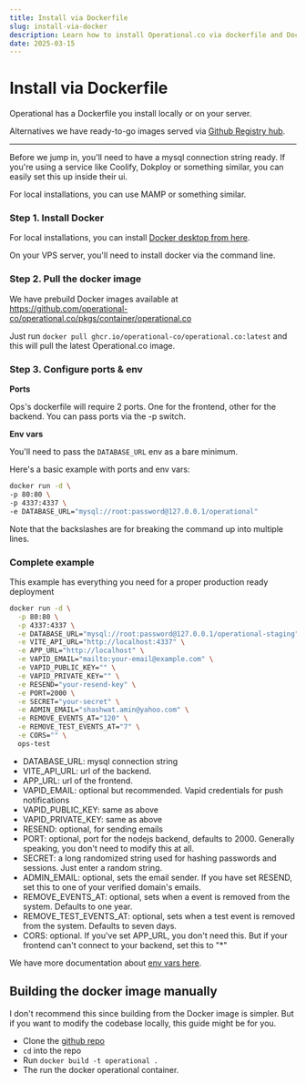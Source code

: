 ```yaml
---
title: Install via Dockerfile
slug: install-via-docker
description: Learn how to install Operational.co via dockerfile and Docker image
date: 2025-03-15
---
```




# Install via Dockerfile

Operational has a Dockerfile you install locally or on your server.

Alternatives we have ready-to-go images served via [Github Registry hub](https://github.com/operational-co/operational.co/pkgs/container/operational.co).

---

Before we jump in, you'll need to have a mysql connection string ready. If you're using a service like Coolify, Dokploy or something similar, you can easily set this up inside their ui.

For local installations, you can use MAMP or something similar.

### Step 1. Install Docker

For local installations, you can install [Docker desktop from here](https://docs.docker.com/desktop/setup/install/windows-install/).

On your VPS server, you'll need to install docker via the command line.

### Step 2. Pull the docker image

We have prebuild Docker images available at https://github.com/operational-co/operational.co/pkgs/container/operational.co

Just run `docker pull ghcr.io/operational-co/operational.co:latest` and this will pull the latest Operational.co image.

### Step 3. Configure ports & env

**Ports** 

Ops's dockerfile will require 2 ports. One for the frontend, other for the backend. You can pass ports via the -p switch.

**Env vars**

You'll need to pass the `DATABASE_URL` env as a bare minimum.

Here's a basic example with ports and env vars:

```bash
docker run -d \
-p 80:80 \
-p 4337:4337 \
-e DATABASE_URL="mysql://root:password@127.0.0.1/operational"
```

Note that the backslashes are for breaking the command up into multiple lines.

### Complete example

This example has everything you need for a proper production ready deployment

```bash
docker run -d \
  -p 80:80 \
  -p 4337:4337 \
  -e DATABASE_URL="mysql://root:password@127.0.0.1/operational-staging" \
  -e VITE_API_URL="http://localhost:4337" \
  -e APP_URL="http://localhost" \
  -e VAPID_EMAIL="mailto:your-email@example.com" \
  -e VAPID_PUBLIC_KEY="" \
  -e VAPID_PRIVATE_KEY="" \
  -e RESEND="your-resend-key" \
  -e PORT=2000 \
  -e SECRET="your-secret" \
  -e ADMIN_EMAIL="shashwat.amin@yahoo.com" \
  -e REMOVE_EVENTS_AT="120" \
  -e REMOVE_TEST_EVENTS_AT="7" \
  -e CORS="" \
  ops-test
```

- DATABASE_URL: mysql connection string
- VITE_API_URL: url of the backend.
- APP_URL: url of the frontend.
- VAPID_EMAIL: optional but recommended. Vapid credentials for push notifications
- VAPID_PUBLIC_KEY: same as above
- VAPID_PRIVATE_KEY: same as above
- RESEND: optional, for sending emails
- PORT: optional, port for the nodejs backend, defaults to 2000. Generally speaking, you don't need to modify this at all.
- SECRET: a long randomized string used for hashing passwords and sessions. Just enter a random string.
- ADMIN_EMAIL: optional, sets the email sender. If you have set RESEND, set this to one of your verified domain's emails.
- REMOVE_EVENTS_AT: optional, sets when a event is removed from the system. Defaults to one year.
- REMOVE_TEST_EVENTS_AT: optional, sets when a test event is removed from the system. Defaults to seven days.
- CORS: optional. If you've set APP_URL, you don't need this. But if your frontend can't connect to your backend, set this to "\*"

We have more documentation about [env vars here](/selfhosted/setup-env).

## Building the docker image manually

I don't recommend this since building from the Docker image is simpler. But if you want to modify the codebase locally, this guide might be for you.

- Clone the [github repo](https://github.com/operational-co/operational.co)
- `cd` into the repo
- Run `docker build -t operational .`
- The run the docker operational container.

